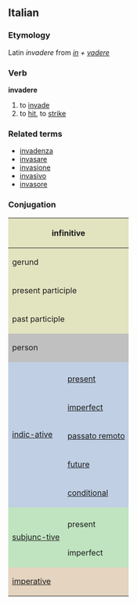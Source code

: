 ==Italian==
===Etymology===
Latin ''invadere'' from ''[[in]] + [[vadere]]''
===Verb===
'''invadere'''

# to [[invade]]
# to [[hit]], to [[strike]]

===Related terms===
*[[invadenza]]
*[[invasare]]
*[[invasione]]
*[[invasivo]]
*[[invasore]]

===Conjugation===

<center>
{| style="background:#F0F0F0"

|-
! colspan="3" style="background:#e2e4c0" | infinitive
| colspan="5" | invadere

|-
! colspan="3" style="background:#e2e4c0" | gerund
| colspan="5" | invadendo

|-
! colspan="3" style="background:#e2e4c0" | present participle
| colspan="5" | [[invadente]]

|-
! colspan="3" style="background:#e2e4c0" | past participle
| colspan="5" | [[invaso]]

|-
! colspan="2" rowspan="2" style="background:#C0C0C0" | person
! colspan="3" style="background:#C0C0C0" | singular
! colspan="3" style="background:#C0C0C0" | plural

|-
! style="background:#C0C0C0;width:12.5%" | first
! style="background:#C0C0C0;width:12.5%" | second
! style="background:#C0C0C0;width:12.5%" | third
! style="background:#C0C0C0;width:12.5%" | first
! style="background:#C0C0C0;width:12.5%" | second
! style="background:#C0C0C0;width:12.5%" | third

|-
! rowspan="6" style="background:#c0cfe4" | [[indicative|indic-ative]]

! style="background:#c0cfe4" colspan="1" | 
! style="background:#c0cfe4" | io
! style="background:#c0cfe4" | tu
! style="background:#c0cfe4" | lui/lei
! style="background:#c0cfe4" | noi
! style="background:#c0cfe4" | voi
! style="background:#c0cfe4" | loro

|-
! style="height:3em;background:#c0cfe4" | [[present]]
| invado
| invadi
| invade
| invadiamo
| invadete
| invadono

|-
! style="height:3em;background:#c0cfe4" | [[imperfect]]
| invadevo
| invadevi
| invadeva
| invadevamo
| invadevate
| invadevano

|-
! style="height:3em;background:#c0cfe4" | [[passato remoto]]
| invasi
| invadesti
| invase
| invademmo
| invadeste
| invasero

|-
! style="height:3em;background:#c0cfe4" | [[future]]
| invaderò
| invaderai
| invaderà
| invaderemo
| invaderete
| invaderanno

|-
! style="height:3em;background:#c0cfe4" | [[conditional]]
| invaderei
| invaderesti
| invaderebbe
| invaderemmo
| invadereste
| invaderebbero

|-
! rowspan="3" style="background:#c0e4c0" |[[subjunctive|subjunc-tive]]
! style="background:#c0e4c0" | 
! style="background:#c0e4c0" | che io
! style="background:#c0e4c0" | che tu
! style="background:#c0e4c0" | che lui/che lei
! style="background:#c0e4c0" | che noi
! style="background:#c0e4c0" | che voi
! style="background:#c0e4c0" | che loro

|-
! style="height:3em;background:#c0e4c0" | present
| invada
| invada
| invada
| invadiamo
| invadiate
| invadano

|-
! style="height:3em;background:#c0e4c0" rowspan="1" | imperfect
| invadessi
| invadessi
| invadesse
| invadessimo
| invadeste
| invadessero

|-
! colspan="2" rowspan="2" style="height:3em;background:#e4d4c0" | [[imperative]]
! style="background:#e4d4c0" | -
! style="background:#e4d4c0" | tu
! style="background:#e4d4c0" | lui/lei
! style="background:#e4d4c0" | noi
! style="background:#e4d4c0" | voi
! style="background:#e4d4c0" | loro

|-
|
| invadi
| invada
| invadiamo
| invadete
| invadano

|}
</center>